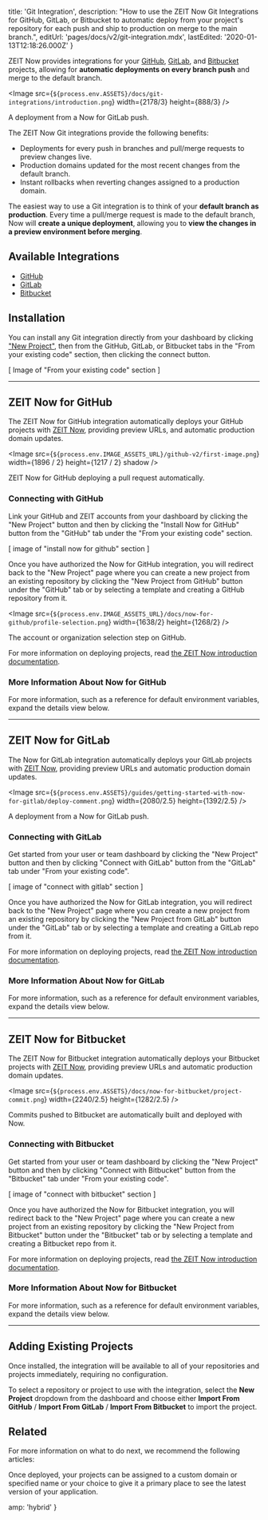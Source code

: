 
  title: 'Git Integration',
  description:
    "How to use the ZEIT Now Git Integrations for GitHub, GitLab, or Bitbucket to automatic deploy from your project's repository for each push and ship to production on merge to the main branch.",
  editUrl: 'pages/docs/v2/git-integration.mdx',
  lastEdited: '2020-01-13T12:18:26.000Z'
}

ZEIT Now provides integrations for your [GitHub](#github), [GitLab](#gitlab), and [Bitbucket](#bitbucket) projects, allowing for **automatic deployments on every branch push** and merge to the default branch.

<Image
  src={`${process.env.ASSETS}/docs/git-integrations/introduction.png`}
  width={2178/3}
  height={888/3}
/>
<Caption style={{marginTop: '-40px'}}>A deployment from a Now for GitLab push.</Caption>

The ZEIT Now Git integrations provide the following benefits:

- Deployments for every push in branches and pull/merge requests to preview changes live.
- Production domains updated for the most recent changes from the default branch.
- Instant rollbacks when reverting changes assigned to a production domain.

The easiest way to use a Git integration is to think of your **default branch as production**. Every time a pull/merge request is made to the default branch, Now will **create a unique deployment**, allowing you to **view the changes in a preview environment before merging**.

## Available Integrations

- [GitHub](#github)
- [GitLab](#gitlab)
- [Bitbucket](#bitbucket)

## Installation

You can install any Git integration directly from your dashboard by clicking ["New Project"](/new), then from the GitHub, GitLab, or Bitbucket tabs in the "From your existing code" section, then clicking the connect button.

[ Image of "From your existing code" section ]

---

## ZEIT Now for GitHub

The ZEIT Now for GitHub integration automatically deploys your GitHub projects with [ZEIT Now](/now), providing preview URLs, and automatic production domain updates.

<Image
  src={`${process.env.IMAGE_ASSETS_URL}/github-v2/first-image.png`}
  width={1896 / 2}
  height={1217 / 2}
  shadow
/>
<Caption>ZEIT Now for GitHub deploying a pull request automatically.</Caption>

### Connecting with GitHub

Link your GitHub and ZEIT accounts from your dashboard by clicking the "New Project" button and then by clicking the "Install Now for GitHub" button from the "GitHub" tab under the "From your existing code" section.

[ image of "install now for github" section ]

Once you have authorized the Now for GitHub integration, you will redirect back to the "New Project" page where you can create a new project from an existing repository by clicking the "New Project from GitHub" button under the "GitHub" tab or by selecting a template and creating a GitHub repository from it.

<Image
  src={`${process.env.IMAGE_ASSETS_URL}/docs/now-for-github/profile-selection.png`}
  width={1638/2}
  height={1268/2}
/>
<Caption>The account or organization selection step on GitHub.</Caption>

For more information on deploying projects, read [the ZEIT Now introduction documentation](/docs).

### More Information About Now for GitHub

For more information, such as a reference for default environment variables, expand the details view below.

<CollapseGroup>
  <Collapse title="Default Behaviour">
    <GitHubDefaultBehaviour />
  </Collapse>

<Collapse title="Extending Your GitHub Workflow">
  <GitHubWorkflowExtension />
</Collapse>

<Collapse title="Configuration">
  <GitHubConfiguration />
</Collapse>

<Collapse title="Included Environment Variables">
  <GitHubEnvironmentVariables />
</Collapse>

<Collapse title="Required Permissions">
    <GitHubPermissions />
  </Collapse>
</CollapseGroup>

---

## ZEIT Now for GitLab

The Now for GitLab integration automatically deploys your GitLab projects with [ZEIT Now](/now), providing preview URLs and automatic production domain updates.

<Image
  src={`${process.env.ASSETS}/guides/getting-started-with-now-for-gitlab/deploy-comment.png`}
  width={2080/2.5}
  height={1392/2.5}
/>
<Caption style={{marginTop: '-40px'}}>A deployment from a Now for GitLab push.</Caption>

### Connecting with GitLab

Get started from your user or team dashboard by clicking the "New Project" button and then by clicking "Connect with GitLab" button from the "GitLab" tab under "From your existing code".

[ image of "connect with gitlab" section ]

Once you have authorized the Now for GitLab integration, you will redirect back to the "New Project" page where you can create a new project from an existing repository by clicking the "New Project from GitLab" button under the "GitLab" tab or by selecting a template and creating a GitLab repo from it.

For more information on deploying projects, read [the ZEIT Now introduction documentation](/docs).

### More Information About Now for GitLab

For more information, such as a reference for default environment variables, expand the details view below.

<CollapseGroup>
  <Collapse title="Default Behaviour">
    <GitLabDefaultBehaviour />
  </Collapse>

<Collapse title="Included Environment Variables">
    <GitHubEnvironmentVariables />
  </Collapse>
</CollapseGroup>

---

## ZEIT Now for Bitbucket

The ZEIT Now for Bitbucket integration automatically deploys your Bitbucket projects with [ZEIT Now](/now), providing preview URLs and automatic production domain updates.

<Image
  src={`${process.env.ASSETS}/docs/now-for-bitbucket/project-commit.png`}
  width={2240/2.5}
  height={1282/2.5}
/>
<Caption style={{marginTop: '-40px'}}>Commits pushed to Bitbucket are automatically built and deployed with Now.</Caption>

### Connecting with Bitbucket

Get started from your user or team dashboard by clicking the "New Project" button and then by clicking "Connect with Bitbucket" button from the "Bitbucket" tab under "From your existing code".

[ image of "connect with bitbucket" section ]

Once you have authorized the Now for Bitbucket integration, you will redirect back to the "New Project" page where you can create a new project from an existing repository by clicking the "New Project from Bitbucket" button under the "Bitbucket" tab or by selecting a template and creating a Bitbucket repo from it.

For more information on deploying projects, read [the ZEIT Now introduction documentation](/docs).

### More Information About Now for Bitbucket

For more information, such as a reference for default environment variables, expand the details view below.

<CollapseGroup>
  <Collapse title="Default Behaviour">
    <BitbucketDefaultBehaviour />
  </Collapse>

<Collapse title="Included Environment Variables">
    <BitbucketEnvironmentVariables />
  </Collapse>
</CollapseGroup>

---

## Adding Existing Projects

Once installed, the integration will be available to all of your repositories and projects immediately, requiring no configuration.

To select a repository or project to use with the integration, select the **New Project** dropdown from the dashboard and choose either **Import From GitHub** / **Import From GitLab** / **Import From Bitbucket** to import the project.

## Related

For more information on what to do next, we recommend the following articles:

<Card title="Using Custom Domains" href="/docs/v2/custom-domains">
  Once deployed, your projects can be assigned to a custom domain or specified
  name or your choice to give it a primary place to see the latest version of
  your application.
</Card>


  amp: 'hybrid'
}
